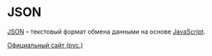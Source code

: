# JSON

[JSON](https://ru.wikipedia.org/wiki/JSON) – текстовый формат обмена данными на основе [JavaScript](./javascript.mdx). 

[Официальный сайт (рус.)](https://json.org/json-ru.html)